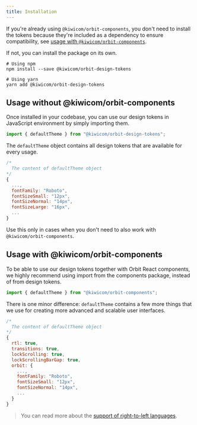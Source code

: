 ```yaml
---
title: Installation
---
```


If you're already using `@kiwicom/orbit-components`,
you don't need to install the tokens
because they're included as a dependency to ensure compatibility,
see [usage with `@kiwicom/orbit-components`](#usage-with-kiwicomorbit-components).

If not, you can install the package on its own.

```shell
# Using npm
npm install --save @kiwicom/orbit-design-tokens

# Using yarn
yarn add @kiwicom/orbit-design-tokens
```

## Usage without @kiwicom/orbit-components

Once installed in your codebase,
you can use our design tokens in JavaScript environment
by simply importing them.

```js
import { defaultTheme } from "@kiwicom/orbit-design-tokens";
```

The `defaultTheme` object contains all design tokens
that are available for every usage.

```js
/*
  The content of defaultTheme object
*/
{
  ...,
  fontFamily: "Roboto",
  fontSizeSmall: "12px",
  fontSizeNormal: "14px",
  fontSizeLarge: "16px",
  ...
}
```

Use this only in cases when you don't need to also work with `@kiwicom/orbit-components`.

## Usage with @kiwicom/orbit-components

To be able to use our design tokens together with Orbit React components,
we highly recommend using import from the components package,
instead of from design tokens.

```js
import { defaultTheme } from "@kiwicom/orbit-components";
```

There is one minor difference:
`defaultTheme` contains a few more things
that we use for creating more advanced and scalable user interfaces.

```js
/*
  The content of defaultTheme object
*/
{
  rtl: true,
  transitions: true,
  lockScrolling: true,
  lockScrollingBarGap: true,
  orbit: {
    ...,
    fontFamily: "Roboto",
    fontSizeSmall: "12px",
    fontSizeNormal: "14px",
    ...
  }
}
```

> You can read more about the [support of right-to-left languages](/development/utilities/rtl-languages).
